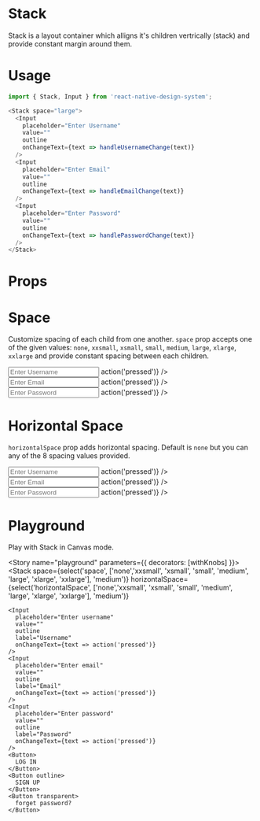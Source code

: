 
<Meta title="Design System|Stack" component={Stack} />

# Stack
Stack is a layout container which alligns it's children vertrically (stack) and provide constant margin around them.

# Usage
```js
import { Stack, Input } from 'react-native-design-system';

<Stack space="large">
  <Input
    placeholder="Enter Username"
    value=""
    outline
    onChangeText={text => handleUsernameChange(text)}
  />
  <Input
    placeholder="Enter Email"
    value=""
    outline
    onChangeText={text => handleEmailChange(text)}
  />
  <Input
    placeholder="Enter Password"
    value=""
    outline
    onChangeText={text => handlePasswordChange(text)}
  />
</Stack>
```

# Props
<Props of={Stack} />

# Space
Customize spacing of each child from one another. `space` prop accepts one of the given values: `none`, `xxsmall`, `xsmall`, `small`, `medium`, `large`, `xlarge`, `xxlarge` and provide constant spacing between each children.

<Preview>
  <Story name="space">
      <Stack space="large">
        <Input
          placeholder="Enter Username"
          value=""
          outline
          onChangeText={text => action('pressed')}
        />
        <Input
          placeholder="Enter Email"
          value=""
          outline
          onChangeText={text => action('pressed')}
        />
        <Input
          placeholder="Enter Password"
          value=""
          outline
          onChangeText={text => action('pressed')}
        />
      </Stack>
  </Story>
</Preview>

# Horizontal Space
`horizontalSpace` prop adds horizontal spacing. Default is `none` but you can any of the 8 spacing values provided.

<Preview>
  <Story name="horizontalSpace">
      <Stack space="large" horizontalSpace="xxlarge">
        <Input
          placeholder="Enter Username"
          value=""
          outline
          onChangeText={text => action('pressed')}
        />
        <Input
          placeholder="Enter Email"
          value=""
          outline
          onChangeText={text => action('pressed')}
        />
        <Input
          placeholder="Enter Password"
          value=""
          outline
          onChangeText={text => action('pressed')}
        />
      </Stack>
  </Story>
</Preview>

# Playground
Play with Stack in Canvas mode.

<Story name="playground" parameters={{ decorators: [withKnobs] }}>
 <Stack
  space={select('space', ['none','xxsmall', 'xsmall', 'small', 'medium', 'large', 'xlarge', 'xxlarge'], 'medium')}
  horizontalSpace={select('horizontalSpace', ['none','xxsmall', 'xsmall', 'small', 'medium', 'large', 'xlarge', 'xxlarge'], 'medium')}
  >
    <Input
      placeholder="Enter username"
      value=""
      outline
      label="Username"
      onChangeText={text => action('pressed')}
    />
    <Input
      placeholder="Enter email"
      value=""
      outline
      label="Email"
      onChangeText={text => action('pressed')}
    />
    <Input
      placeholder="Enter password"
      value=""
      outline
      label="Password"
      onChangeText={text => action('pressed')}
    />
    <Button>
      LOG IN
    </Button>
    <Button outline>
      SIGN UP
    </Button>
    <Button transparent>
      forget password?
    </Button>
  </Stack>
</Story>